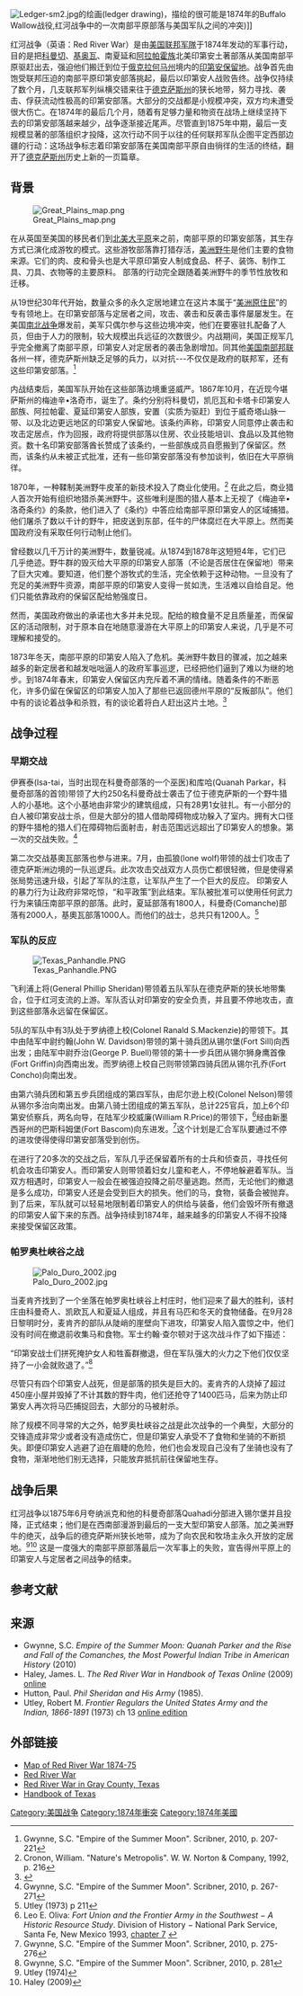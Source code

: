 [[Image:Ledger-sm2.jpg|thumb]]的绘画(ledger drawing)，描绘的很可能是1874年的Buffalo Wallow战役,红河战争中的一次南部平原部落与美国军队之间的冲突)]]

红河战争（英语：Red River War）是由[[美国军队|美国联邦军隊]]于1874年发动的军事行动，目的是把[[科曼切人|科曼切]]、[[基奧瓦人|基奥瓦]]、南夏延和[[阿拉帕霍族|阿拉帕霍族]]北美印第安土著部落从美国南部平原驱赶出去，强迫他们搬迁到位于[[俄克拉荷馬州|俄克拉何马州]]境内的[[印第安保留地|印第安保留地]]。战争首先由饱受联邦压迫的南部平原印第安部落挑起，最后以印第安人战败告终。战争仅持续了数个月，几支联邦军列纵横交错来往于[[德克萨斯州|德克萨斯州]]的狭长地带，努力寻找、袭击、俘获流动性极高的印第安部落。大部分的交战都是小规模冲突，双方均未遭受很大伤亡。在1874年的最后几个月，随着有足够力量和物资在战场上继续坚持下去的印第安部落越来越少，战争逐渐接近尾声。尽管直到1875年中期，最后一支规模显著的部落组织才投降，这次行动不同于以往的任何联邦军队企图平定西部边疆的行动：这场战争标志着印第安部落在美国南部平原自由徜徉的生活的终结，翻开了[[德克萨斯州|德克萨斯州]]历史上新的一页篇章。

==背景==
[[File:Great_Plains_map.png|thumb]]

在从英国至美国的移民者们到[[北美大平原|北美大平原]]来之前，南部平原的印第安部落，其生存方式已演化成游牧的模式。这些游牧部落靠打猎存活，[[美洲野牛|美洲野牛]]是他们主要的食物来源。它们的肉、皮和骨头也是大平原印第安人制成食品、杯子、装饰、制作工具、刀具、衣物等的主要原料。
部落的行动完全跟随着美洲野牛的季节性放牧和迁移。

从19世纪30年代开始，数量众多的永久定居地建立在这片本属于“[[美洲原住民|美洲原住民]]”的专有领地上。在印第安部落与定居者之间，攻击、袭击和反袭击事件屡屡发生。在美国[[南北战争|南北战争]]爆发前，美军只偶尔参与这些边境冲突，他们在要塞驻扎配备了人员，但由于人力的限制，较大规模出兵远征的次数很少。内战期间，美国正规军几乎完全撤离了南部平原，印第安人对定居者的袭击急剧增加。同其他[[美利坚联盟国|美国南部邦联]]各州一样，德克萨斯州缺乏足够的兵力，以对抗---不仅仅是政府的联邦军，还有这些印第安部落。<ref>Gwynne, S.C. "Empire of the Summer Moon". Scribner, 2010, p. 207-221</ref>

内战结束后，美国军队开始在这些部落边境重竖威严。1867年10月，在近现今堪萨斯州的梅迪辛•洛奇市，{{link-en|《梅迪辛•洛奇条约》|Medicine Lodge Treaty}}诞生了。条约分别将科曼切，凯厄瓦和卡塔卡印第安人部族、阿拉帕霍、夏延印第安人部族，安置（实质为驱赶）到位于威奇塔山脉一带、以及北边更远地区的印第安人保留地。该条约声称，印第安人同意停止袭击和攻击定居点，作为回报，政府将提供部落以住房、农业技能培训、食品以及其他物资。数十名印第安部落酋长赞成了该条约，一些部族成员自愿搬到了保留区。然而，该条约从未被正式批准，还有一些印第安部落没有参加谈判，依旧在大平原徜徉。

1870年，一种鞣制美洲野牛皮革的新技术投入了商业化使用。<ref>Cronon, William. "Nature's Metropolis". W. W. Norton & Company, 1992, p. 216</ref> 在此之后，商业猎人首次开始有组织地猎杀美洲野牛。这些唯利是图的猎人基本上无视了《梅迪辛•洛奇条约》的条款，他们进入了《条约》中答应给南部平原印第安人的区域捕猎。他们屠杀了数以千计的野牛，把皮送到东部，任牛的尸体腐烂在大平原上。然而美国政府没有采取任何行动制止他们。

曾经数以几千万计的美洲野牛，数量锐减。从1874到1878年这短短4年，它们已几乎绝迹。野牛群的毁灭给大平原的印第安人部落（不论是否居住在保留地）带来了巨大灾难。要知道，他们整个游牧式的生活，完全依赖于这种动物。一旦没有了充足的美洲野牛资源，南部平原的印第安人变得一贫如洗，生活难以自给自足。他们只能依靠政府的保留区配给勉强度日。

然而，美国政府做出的承诺也大多并未兑现。配给的粮食量不足且质量差，而保留区的活动限制，对于原本自在地随意漫游在大平原上的印第安人来说，几乎是不可理解和接受的。 

1873年冬天，南部平原的印第安人陷入了危机。美洲野牛数目的骤减，加之越来越多的新定居者和越发咄咄逼人的政府军事巡逻，已经把他们逼到了难以为继的地步。到1874年春末，印第安人保留区内充斥着不满的情绪。随着条件的不断恶化，许多仍留在保留区的印第安人加入了那些已返回德州平原的“反叛部队”。他们中有的谈论着战争和杀戮，有的谈论着将白人赶出这片土地。<ref name="测试">{{Cite web |url=http://www.texasbeyondhistory.net/redriver/ |title=The Red River War of 1874 |access-date=2014-05-05 |archive-url=https://web.archive.org/web/20110418090212/http://www.texasbeyondhistory.net/redriver/ |archive-date=2011-04-18 |dead-url=yes }}</ref>

==战争过程==

=== 早期交战 ===

伊赛泰(Isa-tai，当时出现在科曼奇部落的一个巫医)和库哈(Quanah Parkar，科曼奇部落的首领)带领了大约250名科曼奇战士袭击了位于德克萨斯的一个野牛猎人的小基地。这个小基地由非常少的建筑组成，只有28男1女驻扎。有一小部分的白人被印第安战士杀，但是大部分的猎人借助障碍物成功躲入了室内。拥有大口径的野牛猎枪的猎人们在障碍物后面射击，射击范围远远超出了印第安人的想象。第一次的交战失败。<ref>Gwynne, S.C. "Empire of the Summer Moon". Scribner, 2010, p. 267-271</ref>

第二次交战基奧瓦部落也参与进来。7月，由孤狼(lone wolf)带领的战士们攻击了德克萨斯洲边境的一队巡逻兵。此次攻击交战双方人员伤亡都很轻微，但是使得紧张局势迅速升级，引起了军队的注意，让军队产生了一个巨大的反应。
印第安人的暴力行为让政府非常吃惊，“和平政策”到此结束。军队被批准可以使用任何武力行为来镇压南部平原的部落。此时，夏延部落有1800人，科曼奇(Comanche)部落有2000人，基奧瓦部落1000人。而他们的战士，总共只有1200人。<ref>Utley (1973) p 211</ref>

=== 军队的反应 ===
[[File:Texas_Panhandle.PNG|thumb]]

飞利浦上将(General Phillip Sheridan)带领着五队军队在德克萨斯的狭长地带集合，位于红河支流的上游。军队否认对印第安的安全负责，并且要不停地攻击，直到这些部落永远留在保留区。

5队的军队中有3队处于罗纳德上校(Colonel Ranald S.Mackenzie)的带领下。其中由陆军中尉约翰(John W. Davidson)带领的第十骑兵团从锡尔堡(Fort Sill)向西出发；由陆军中尉乔治(George P. Buell)带领的第十一步兵团从锡尔狮身鹰首像(Fort Griffin)向西南出发。而罗纳德上校自己则带领第四骑兵团从锡尔孔乔(Fort Concho)向南出发。

由第六骑兵团和第五步兵团组成的第四军队，由尼尔逊上校(Colonel Nelson)带领从锡尔多治向南出发。由第八骑士团组成的第五军队，总计225官兵，加上6个印第安侦察兵，两名向导，在陆军少校威廉(William R.Price)的带领下，<ref>Leo E. Oliva: ''Fort Union and the Frontier Army in the Southwest − A Historic Resource Study''. Division of History − National Park Service, Santa Fe, New Mexico 1993, [http://www.nps.gov/history/history/online_books/foun/chap7.htm chapter 7] {{Wayback|url=http://www.nps.gov/history/history/online_books/foun/chap7.htm |date=20140508033947 }}</ref>经由新墨西哥州的巴斯科姆堡(Fort Bascom)向东进发。<ref>Gwynne, S.C. "Empire of the Summer Moon". Scribner, 2010, p. 275-276</ref>这个计划是汇合军队要通过不停的进攻使得使得印第安部落受到创伤。

在进行了20多次的交战之后，军队几乎还保留着所有的士兵和侦查员，寻找任何机会攻击印第安人。而印第安人则带领着妇女儿童和老人，不停地躲避着军队。当双方相遇时，印第安人一般会在被强迫投降之前尽量逃跑。然而，无论他们的撤退是多么成功，印第安人还是会受到巨大的损失。他们的马，食物，装备会被抛弃。到了后来，军队就可以轻易地限制着印第安人的供给与装备，他们会毁坏所有撤退的印第安人留下来的东西。战争持续到1874年，越来越多的印第安人不得不投降来接受保留区政策。

===帕罗奥杜峡谷之战===
[[File:Palo_Duro_2002.jpg|thumb]]

当麦肯齐找到了一个坐落在帕罗奥杜峡谷上村庄时，他们迎来了最大的胜利，该村庄由科曼奇人、凯欧瓦人和夏延人组成，并且有马匹和冬天的食物储备。在9月28日黎明时分，麦肯齐的部队从陡峭的崖壁向下进攻，印第安人陷入震惊之中，他们没有时间在撤退前收集马和食物。军士约翰·查尔顿对于这次战斗作了如下描述：

“印第安战士们拼死掩护女人和牲畜群撤退，但在军队强大的火力之下他们仅仅坚持了一小会就败退了。”<ref>Gwynne, S.C. "Empire of the Summer Moon". Scribner, 2010, p. 281</ref>

尽管只有四个印第安人战死，但是部落的损失是巨大的。麦肯齐的人烧掉了超过450座小屋并毁掉了不计其数的野牛肉，他们还抢夺了1400匹马，后来为防止印第安人再次将马匹捕捉回去，大部分的马被射杀。

除了规模不同寻常的大之外，帕罗奥杜峡谷之战是此次战争的一个典型，大部分的交锋造成非常少或者没有造成伤亡，但是印第安人承受不了食物和坐骑的不断损失。即便印第安人逃避了迫在眉睫的危险，他们也会发现自己没有了坐骑也没有了食物，渐渐地他们别无选择，只能放弃抵抗前往保留地生存。

==战争后果==
红河战争以1875年6月夸纳派克和他的科曼奇部落Quahadi分部进入锡尔堡并且投降，正式结束；他们是在西南部漫游到最后的一支大型印第安人部落。加之美洲野牛的绝灭，战争后的德克萨斯州狭长地带，成为了向农民和牧场主永久开放的定居地。<ref>Utley (1974)</ref><ref>Haley (2009)</ref> 这是一度强大的南部平原部落最后一次军事上的失败，宣告得州平原上的印第安人与定居者之间战争的结束。

== 参考文献 ==
{{Reflist|2}}

==来源==
* Gwynne, S.C. ''Empire of the Summer Moon: Quanah Parker and the Rise and Fall of the Comanches, the Most Powerful Indian Tribe in American History'' (2010)
* Haley, James. L. ''The Red  River War'' in ''Handbook of Texas Online'' (2009) [http://www.tshaonline.org/handbook/online/articles/qdr02 online] {{Wayback|url=http://www.tshaonline.org/handbook/online/articles/qdr02 |date=20200807220546 }}
* Hutton, Paul. ''Phil Sheridan and His Army'' (1985).
* Utley, Robert M. ''Frontier Regulars the United States Army and the Indian, 1866-1891'' (1973) ch 13 [http://www.questia.com/library/book/frontier-regulars-the-united-states-army-and-the-indian-1866-1891-by-robert-m-utley.jsp online edition]

==外部链接==
*[http://www.flickr.com/photos/lakota_sioux_and_comanche_indians/11627582825/ Map of Red River War 1874-75] {{Wayback|url=http://www.flickr.com/photos/lakota_sioux_and_comanche_indians/11627582825/ |date=20140124184508 }}
*[https://web.archive.org/web/20110418090212/http://www.texasbeyondhistory.net/redriver/ Red River War]
*[http://www.redriverwars.pampa.com/ Red River War in Gray County, Texas] {{Wayback|url=http://www.redriverwars.pampa.com/ |date=20200811153713 }}
*[http://www.tshaonline.org/handbook/online/articles/qdr02 Handbook of Texas] {{Wayback|url=http://www.tshaonline.org/handbook/online/articles/qdr02 |date=20200807220546 }}

[[Category:美国战争|Category:美国战争]]
[[Category:1874年衝突|Category:1874年衝突]]
[[Category:1874年美國|Category:1874年美國]]